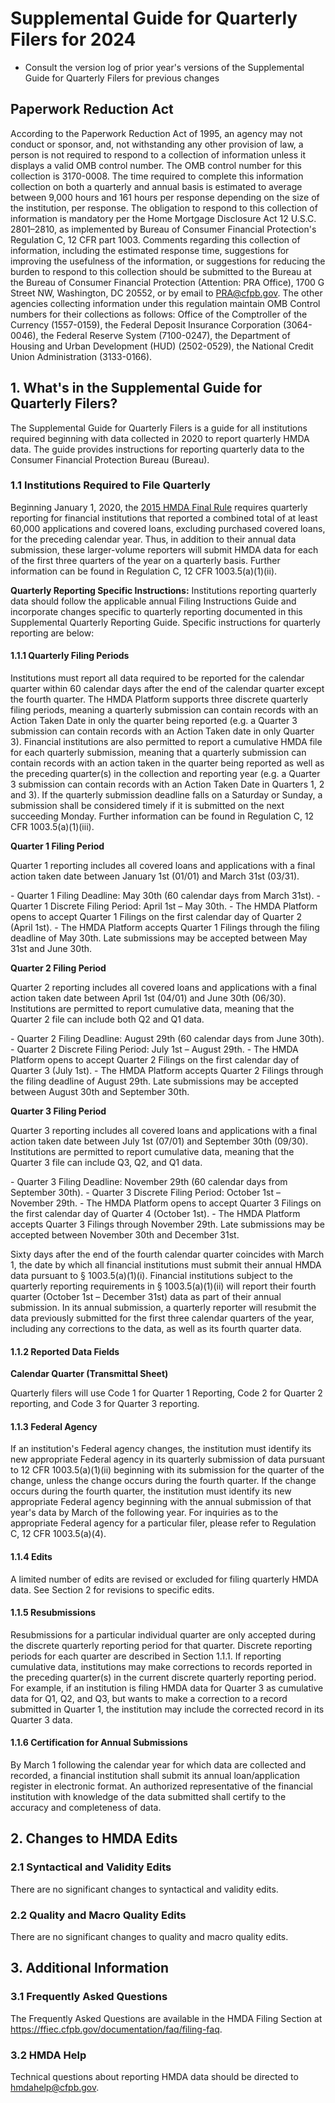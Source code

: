 
# Supplemental Guide for Quarterly Filers for 2024

<PrintPage />

<TableMaker jsonData={versionLog} tableNumber='0' tableName='Version Log' />

* Consult the version log of prior year's versions of the Supplemental Guide for Quarterly Filers for previous changes

## Paperwork Reduction Act

According to the Paperwork Reduction Act of 1995, an agency may not conduct or sponsor, and, not withstanding any other provision of law, a person is not required to respond to a collection of information unless it displays a valid OMB control number. The OMB control number for this collection is 3170-0008. The time required to complete this information collection on both a quarterly and annual basis is estimated to average between 9,000 hours and 161 hours per response depending on the size of the institution, per response. The obligation to respond to this collection of information is mandatory per the Home Mortgage Disclosure Act 12 U.S.C. 2801–2810, as implemented by Bureau of Consumer Financial Protection's Regulation C, 12 CFR part 1003. Comments regarding this collection of information, including the estimated response time, suggestions for improving the usefulness of the information, or suggestions for reducing the burden to respond to this collection should be submitted to the Bureau at the Bureau of Consumer Financial Protection (Attention: PRA Office), 1700 G Street NW, Washington, DC 20552, or by email to PRA@cfpb.gov. The other agencies collecting information under this regulation maintain OMB Control numbers for their collections as follows: Office of the Comptroller of the Currency (1557-0159), the Federal Deposit Insurance Corporation (3064-0046), the Federal Reserve System (7100-0247), the Department of Housing and Urban Development (HUD) (2502-0529), the National Credit Union Administration (3133-0166).

## 1. What's in the Supplemental Guide for Quarterly Filers?

The Supplemental Guide for Quarterly Filers is a guide for all institutions required beginning with data collected in 2020 to report quarterly HMDA data. The guide provides instructions for reporting quarterly data to the Consumer Financial Protection Bureau (Bureau).

### 1.1 Institutions Required to File Quarterly

Beginning January 1, 2020, the [2015 HMDA Final Rule](https://www.federalregister.gov/documents/2015/10/28/2015-26607/home-mortgage-disclosure-regulation-c) requires quarterly reporting for financial institutions that reported a combined total of at least 60,000 applications and covered loans, excluding purchased covered loans, for the preceding calendar year. Thus, in addition to their annual data submission, these larger-volume reporters will submit HMDA data for each of the first three quarters of the year on a quarterly basis. Further information can be found in Regulation C, 12 CFR 1003.5(a)(1)(ii).

**Quarterly Reporting Specific Instructions:** Institutions reporting quarterly data should follow the applicable annual Filing Instructions Guide and incorporate changes specific to quarterly reporting documented in this Supplemental Quarterly Reporting Guide. Specific instructions for quarterly reporting are below:

#### 1.1.1 Quarterly Filing Periods

Institutions must report all data required to be reported for the calendar quarter within 60 calendar days after the end of the calendar quarter except the fourth quarter. The HMDA Platform supports three discrete quarterly filing periods, meaning a quarterly submission can contain records with an Action Taken Date in only the quarter being reported (e.g. a Quarter 3 submission can contain records with an Action Taken date in only Quarter 3). Financial institutions are also permitted to report a cumulative HMDA file for each quarterly submission, meaning that a quarterly submission can contain records with an action taken in the quarter being reported as well as the preceding quarter(s) in the collection and reporting year (e.g. a Quarter 3 submission can contain records with an Action Taken Date in Quarters 1, 2 and 3). If the quarterly submission deadline falls on a Saturday or Sunday, a submission shall be considered timely if it is submitted on the next succeeding Monday. Further information can be found in Regulation C, 12 CFR 1003.5(a)(1)(iii).

**Quarter 1 Filing Period**

Quarter 1 reporting includes all covered loans and applications with a final action taken date between January 1st (01/01) and March 31st (03/31).

<div style={{ fontSize: '1.1rem' }}>
- Quarter 1 Filing Deadline: May 30th (60 calendar days from March 31st).
- Quarter 1 Discrete Filing Period: April 1st – May 30th.
  - The HMDA Platform opens to accept Quarter 1 Filings on the first calendar day of Quarter 2 (April 1st).
  - The HMDA Platform accepts Quarter 1 Filings through the filing deadline of May 30th. Late submissions may be accepted between May 31st and June 30th.
</div>

**Quarter 2 Filing Period**

Quarter 2 reporting includes all covered loans and applications with a final action taken date between April 1st (04/01) and June 30th (06/30). Institutions are permitted to report cumulative data, meaning that the Quarter 2 file can include both Q2 and Q1 data.

<div style={{ fontSize: '1.1rem' }}>
- Quarter 2 Filing Deadline: August 29th (60 calendar days from June 30th).
- Quarter 2 Discrete Filing Period: July 1st – August 29th.
  - The HMDA Platform opens to accept Quarter 2 Filings on the first calendar day of Quarter 3 (July 1st).
  - The HMDA Platform accepts Quarter 2 Filings through the filing deadline of August 29th. Late submissions may be accepted between August 30th and September 30th.
</div>

**Quarter 3 Filing Period**

Quarter 3 reporting includes all covered loans and applications with a final action taken date between July 1st (07/01) and September 30th (09/30). Institutions are permitted to report cumulative data, meaning that the Quarter 3 file can include Q3, Q2, and Q1 data.

<div style={{ fontSize: '1.1rem' }}>
- Quarter 3 Filing Deadline: November 29th (60 calendar days from September 30th).
- Quarter 3 Discrete Filing Period: October 1st – November 29th.
  - The HMDA Platform opens to accept Quarter 3 Filings on the first calendar day of Quarter 4 (October 1st).
  - The HMDA Platform accepts Quarter 3 Filings through November 29th. Late submissions may be accepted between November 30th and December 31st.
</div>

Sixty days after the end of the fourth calendar quarter coincides with March 1, the date by which all financial institutions must submit their annual HMDA data pursuant to § 1003.5(a)(1)(i). Financial institutions subject to the quarterly reporting requirements in § 1003.5(a)(1)(ii) will report their fourth quarter (October 1st – December 31st) data as part of their annual submission. In its annual submission, a quarterly reporter will resubmit the data previously submitted for the first three calendar quarters of the year, including any corrections to the data, as well as its fourth quarter data.

#### 1.1.2 Reported Data Fields

**Calendar Quarter (Transmittal Sheet)**

Quarterly filers will use Code 1 for Quarter 1 Reporting, Code 2 for Quarter 2 reporting, and Code 3 for Quarter 3 reporting.

#### 1.1.3 Federal Agency

If an institution's Federal agency changes, the institution must identify its new appropriate Federal agency in its quarterly submission of data pursuant to 12 CFR 1003.5(a)(1)(ii) beginning with its submission for the quarter of the change, unless the change occurs during the fourth quarter. If the change occurs during the fourth quarter, the institution must identify its new appropriate Federal agency beginning with the annual submission of that year's data by March of the following year. For inquiries as to the appropriate Federal agency for a particular filer, please refer to Regulation C, 12 CFR 1003.5(a)(4).

#### 1.1.4 Edits

A limited number of edits are revised or excluded for filing quarterly HMDA data. See Section 2 for revisions to specific edits.

#### 1.1.5 Resubmissions

Resubmissions for a particular individual quarter are only accepted during the discrete quarterly reporting period for that quarter. Discrete reporting periods for each quarter are described in Section 1.1.1. If reporting cumulative data, institutions may make corrections to records reported in the preceding quarter(s) in the current discrete quarterly reporting period. For example, if an institution is filing HMDA data for Quarter 3 as cumulative data for Q1, Q2, and Q3, but wants to make a correction to a record submitted in Quarter 1, the institution may include the corrected record in its Quarter 3 data.

#### 1.1.6 Certification for Annual Submissions

By March 1 following the calendar year for which data are collected and recorded, a financial institution shall submit its annual loan/application register in electronic format. An authorized representative of the financial institution with knowledge of the data submitted shall certify to the accuracy and completeness of data.

## 2. Changes to HMDA Edits

### 2.1 Syntactical and Validity Edits

There are no significant changes to syntactical and validity edits.

### 2.2 Quality and Macro Quality Edits

There are no significant changes to quality and macro quality edits.

## 3. Additional Information

### 3.1 Frequently Asked Questions

The Frequently Asked Questions are available in the HMDA Filing Section at https://ffiec.cfpb.gov/documentation/faq/filing-faq.

### 3.2 HMDA Help

Technical questions about reporting HMDA data should be directed to hmdahelp@cfpb.gov.